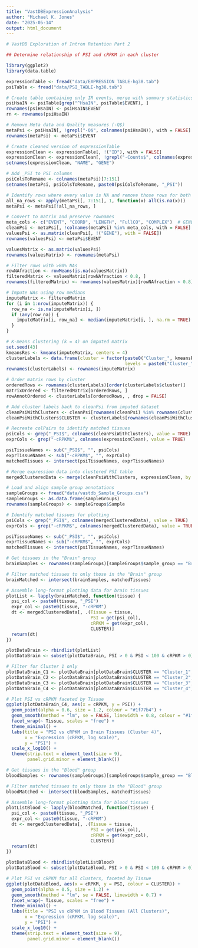 ```yaml
---
title: "VastDBExpressionAnalysis"
author: "Michael K. Jones"
date: "2025-05-14"
output: html_document
---
```

```r
# VastDB Exploration of Intron Retention Part 2

## Determine relationship of PSI and cRPKM in each cluster

library(ggplot2)
library(data.table)

expressionTable <- fread("data/EXPRESSION_TABLE-hg38.tab")
psiTable <- fread("data/PSI_TABLE-hg38.tab")
```

```r
# Create table containing only IR events, merge with summary statistics for exploration
psiHsaIN <- psiTable[grep("^HsaIN", psiTable$EVENT), ]
rownames(psiHsaIN) <- psiHsaIN$EVENT
rn <- rownames(psiHsaIN)

# Remove Meta data and Quality measures (-Q$)
metaPsi <- psiHsaIN[, !grepl("-Q$", colnames(psiHsaIN)), with = FALSE]
rownames(metaPsi) <- metaPsi$EVENT

# Create cleaned version of expressionTable
expressionClean <- expressionTable[, !("ID"), with = FALSE]
expressionClean <- expressionClean[, !grepl("-Counts$", colnames(expressionClean)), with = FALSE]
setnames(expressionClean, "NAME", "GENE")

# Add _PSI to PSI columns
psiColsToRename <- colnames(metaPsi)[7:151]
setnames(metaPsi, psiColsToRename, paste0(psiColsToRename, "_PSI"))

# Identify rows where every value is NA and remove those rows for both meta and values Psi tables
all_na_rows <- apply(metaPsi[, 7:151], 1, function(x) all(is.na(x)))
metaPsi <- metaPsi[!all_na_rows, ]

# Convert to matrix and preserve rownames
meta_cols <- c("EVENT", "COORD", "LENGTH", "FullCO", "COMPLEX")  # GENE retained
cleanPsi <- metaPsi[, !colnames(metaPsi) %in% meta_cols, with = FALSE]
valuesPsi <- as.matrix(cleanPsi[, !("GENE"), with = FALSE])
rownames(valuesPsi) <- metaPsi$EVENT

valuesMatrix <- as.matrix(valuesPsi)
rownames(valuesMatrix) <- rownames(metaPsi)
```

```r
# Filter rows with >80% NAs
rowNAfraction <- rowMeans(is.na(valuesMatrix))
filteredMatrix <- valuesMatrix[rowNAfraction < 0.8, ]
rownames(filteredMatrix) <- rownames(valuesMatrix)[rowNAfraction < 0.8]

# Impute NAs using row medians
imputeMatrix <- filteredMatrix
for (i in 1:nrow(imputeMatrix)) {
  row_na <- is.na(imputeMatrix[i, ])
  if (any(row_na)) {
    imputeMatrix[i, row_na] <- median(imputeMatrix[i, ], na.rm = TRUE)
  }
}
```

```r
# K-means clustering (k = 4) on imputed matrix
set.seed(43)
kmeansRes <- kmeans(imputeMatrix, centers = 4)
clusterLabels <- data.frame(cluster = factor(paste0("Cluster_", kmeansRes$cluster),
                                             levels = paste0("Cluster_", 1:4)))
rownames(clusterLabels) <- rownames(imputeMatrix)

# Order matrix rows by cluster
orderedRows <- rownames(clusterLabels)[order(clusterLabels$cluster)]
matrixOrdered <- filteredMatrix[orderedRows, ]
rowAnnotOrdered <- clusterLabels[orderedRows, , drop = FALSE]

# Add cluster labels back to cleanPsi from imputed dataset
cleanPsiWithClusters <- cleanPsi[rownames(cleanPsi) %in% rownames(clusterLabels)]
cleanPsiWithClusters$CLUSTER <- clusterLabels[rownames(cleanPsiWithClusters), "cluster"]
```

```r
# Recreate colPairs to identify matched tissues
psiCols <- grep("_PSI$", colnames(cleanPsiWithClusters), value = TRUE)
exprCols <- grep("-cRPKM$", colnames(expressionClean), value = TRUE)

psiTissueNames <- sub("_PSI$", "", psiCols)
exprTissueNames <- sub("-cRPKM$", "", exprCols)
matchedTissues <- intersect(psiTissueNames, exprTissueNames)

# Merge expression data into clustered PSI table
mergedClusteredData <- merge(cleanPsiWithClusters, expressionClean, by = "GENE", all.x = TRUE)

# Load and align sample group annotations
sampleGroups <- fread("data/vastdb_Sample_Groups.csv")
sampleGroups <- as.data.frame(sampleGroups)
rownames(sampleGroups) <- sampleGroups$Sample

# Identify matched tissues for plotting
psiCols <- grep("_PSI$", colnames(mergedClusteredData), value = TRUE)
exprCols <- grep("-cRPKM$", colnames(mergedClusteredData), value = TRUE)

psiTissueNames <- sub("_PSI$", "", psiCols)
exprTissueNames <- sub("-cRPKM$", "", exprCols)
matchedTissues <- intersect(psiTissueNames, exprTissueNames)
```

```r
# Get tissues in the "Brain" group
brainSamples <- rownames(sampleGroups)[sampleGroups$sample_group == "Brain"]

# Filter matched tissues to only those in the "Brain" group
brainMatched <- intersect(brainSamples, matchedTissues)

# Assemble long-format plotting data for brain tissues
plotList <- lapply(brainMatched, function(tissue) {
  psi_col <- paste0(tissue, "_PSI")
  expr_col <- paste0(tissue, "-cRPKM")
  dt <- mergedClusteredData[, .(Tissue = tissue,
                                PSI = get(psi_col),
                                cRPKM = get(expr_col),
                                CLUSTER)]
  return(dt)
})

plotDataBrain <- rbindlist(plotList)
plotDataBrain <- subset(plotDataBrain, PSI > 0 & PSI < 100 & cRPKM > 0)

# Filter for Cluster 1 only
plotDataBrain_C1 <- plotDataBrain[plotDataBrain$CLUSTER == "Cluster_1", ]
plotDataBrain_C2 <- plotDataBrain[plotDataBrain$CLUSTER == "Cluster_2", ]
plotDataBrain_C3 <- plotDataBrain[plotDataBrain$CLUSTER == "Cluster_3", ]
plotDataBrain_C4 <- plotDataBrain[plotDataBrain$CLUSTER == "Cluster_4", ]
```

```r
# Plot PSI vs cRPKM faceted by Tissue
ggplot(plotDataBrain_C4, aes(x = cRPKM, y = PSI)) +
  geom_point(alpha = 0.6, size = 1.2, colour = "#1f77b4") +
  geom_smooth(method = "lm", se = FALSE, linewidth = 0.8, colour = "#1f77b4") +
  facet_wrap(~ Tissue, scales = "free") +
  theme_minimal() +
  labs(title = "PSI vs cRPKM in Brain Tissues (Cluster 4)",
       x = "Expression (cRPKM, log scale)",
       y = "PSI") +
  scale_x_log10() +
  theme(strip.text = element_text(size = 9),
        panel.grid.minor = element_blank())
```

```r
# Get tissues in the "Blood" group
bloodSamples <- rownames(sampleGroups)[sampleGroups$sample_group == "Blood"]

# Filter matched tissues to only those in the "Blood" group
bloodMatched <- intersect(bloodSamples, matchedTissues)

# Assemble long-format plotting data for blood tissues
plotListBlood <- lapply(bloodMatched, function(tissue) {
  psi_col <- paste0(tissue, "_PSI")
  expr_col <- paste0(tissue, "-cRPKM")
  dt <- mergedClusteredData[, .(Tissue = tissue,
                                PSI = get(psi_col),
                                cRPKM = get(expr_col),
                                CLUSTER)]
  return(dt)
})

plotDataBlood <- rbindlist(plotListBlood)
plotDataBlood <- subset(plotDataBlood, PSI > 0 & PSI < 100 & cRPKM > 0)

# Plot PSI vs cRPKM for all clusters, faceted by Tissue
ggplot(plotDataBlood, aes(x = cRPKM, y = PSI, colour = CLUSTER)) +
  geom_point(alpha = 0.5, size = 1.2) +
  geom_smooth(method = "lm", se = FALSE, linewidth = 0.7) +
  facet_wrap(~ Tissue, scales = "free") +
  theme_minimal() +
  labs(title = "PSI vs cRPKM in Blood Tissues (All Clusters)",
       x = "Expression (cRPKM, log scale)",
       y = "PSI") +
  scale_x_log10() +
  theme(strip.text = element_text(size = 9),
        panel.grid.minor = element_blank())
```